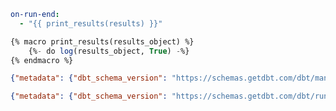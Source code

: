
```yml dbt_project.yml
on-run-end:
  - "{{ print_results(results) }}"
```


```sql print_results.sql
{% macro print_results(results_object) %}
    {%- do log(results_object, True) -%}
{% endmacro %}
```

```json manifest.json
{"metadata": {"dbt_schema_version": "https://schemas.getdbt.com/dbt/manifest/v6.json", "dbt_version": "1.2.1", "generated_at": "2022-08-31T15:52:26.492238Z", "invocation_id": "a55b4cb7-a1f2-4fae-9aab-e7af487d9948", "env": {}, "project_id": "5ee5e4bdd1a4b169633d4d57b2464209", "user_id": "9b973392-3191-428f-b811-8608e9e8177a", "send_anonymous_usage_stats": true, "adapter_type": "redshift"}, "nodes": {"model.elementary_integration_tests.dimension_anomalies": {"raw_sql": "-- depends_on: {{ ref('dimension_anomalies_validation') }}\n\nwith training as (\n    select * from {{ ref('dimension_anomalies_training') }}\n),\n\n{% if elementary.table_exists_in_target('dimension_anomalies_validation') %}\n validation as (\n     select * from {{ ref('dimension_anomalies_validation') }}\n ),\n\n source as (\n     select * from training\n     union all\n     select * from validation\n ),\n{% else %}\n source as (\n     select * from training\n ),\n{% endif %}\n\n final as (\n     select\n         date as updated_at,\n         platform,\n         version,\n         user_id\n     from source\n )\n\nselect * from final", "resource_type": "model", "depends_on": {"macros": ["macro.elementary.table_exists_in_target"], "nodes": ["seed.elementary_integration_tests.dimension_anomalies_validation", "seed.elementary_integration_tests.dimension_anomalies_training"]}, "config": {"enabled": true, "alias": null, "schema": null, "database": null, "tags": [], "meta": {}, "materialized": "view", "persist_docs": {}, "quoting": {}, "column_types": {}, "full_refresh": null, "unique_key": null, "on_schema_change": "ignore", "grants": {}, "elementary": {"timestamp_column": "updated_at"}, "post-hook": [], "pre-hook": []}, "database": "dev", "schema": "ms_tests", "fqn": ["elementary_integration_tests", "dimension_anomalies"], "unique_id": "model.elementary_integration_tests.dimension_anomalies", "package_name": "elementary_integration_tests", "root_path": "/Users/maayansalom/workspace/dbt-data-reliability/integration_tests", "path": "dimension_anomalies.sql", "original_file_path": "models/dimension_anomalies.sql", "name": "dimension_anomalies", "alias": "dimension_anomalies", "checksum": {"name": "sha256", "checksum": "e7a2df903dd8e1eeae001c5602377efb8ba546b144c27397c217f31ea0df82eb"}, "tags": [], "refs": [["dimension_anomalies_validation"], ["dimension_anomalies_training"]], "sources": [], "metrics": [], "description": "We use this model to test dimension anomalies", "columns": {}, "meta": {}, "docs": {"show": true}, "patch_path": "elementary_integration_tests://models/schema.yml", "compiled_path": null, "build_path": null, "deferred": false, "unrendered_config": {}, "created_at": 1661961053.419878}, "model.elementary_integration_tests.no_timestamp_anomalies": {"raw_sql": "-- depends_on: {{ ref('any_type_column_anomalies_validation') }}\n\nwith training as (\n    select * from {{ ref('any_type_column_anomalies_training') }}\n),\n\n{% if elementary.table_exists_in_target('any_type_column_anomalies_validation') %}\n validation as (\n     select * from {{ ref('any_type_column_anomalies_validation') }}\n ),\n\n source as (\n     select * from training\n     union all\n     select * from validation\n ),\n{% else %}\n source as (\n     select * from training\n ),\n{% endif %}\n\n final as (\n     select\n         date as updated_at,\n         null_count_str,\n         null_percent_str,\n         null_count_float,\n         null_percent_float,\n         null_count_int,\n         null_percent_int,\n         null_count_bool,\n         null_percent_bool\n     from source\n )\n\nselect * from final", "resource_type": "model", "depends_on": {"macros": ["macro.elementary.table_exists_in_target"], "nodes": ["seed.elementary_integration_tests.any_type_column_anomalies_validation", "seed.elementary_integration_tests.any_type_column_anomalies_training"]}, "config": {"enabled": true, "alias": null, "schema": null, "database": null, "tags": [], "meta": {}, "materialized": "view", "persist_docs": {}, "quoting": {}, "column_types": {}, "full_refresh": null, "unique_key": null, "on_schema_change": "ignore", "grants": {}, "post-hook": [], "pre-hook": []}, "database": "dev", "schema": "ms_tests", "fqn": ["elementary_integration_tests", "no_timestamp_anomalies"], "unique_id": "model.elementary_integration_tests.no_timestamp_anomalies", "package_name": "elementary_integration_tests", "root_path": "/Users/maayansalom/workspace/dbt-data-reliability/integration_tests", "path": "no_timestamp_anomalies.sql", "original_file_path": "models/no_timestamp_anomalies.sql", "name": "no_timestamp_anomalies", "alias": "no_timestamp_anomalies", "checksum": {"name": "sha256", "checksum": "5f2714e4a720cbd602af54d2a7c30a336d68debd4663e6ad1d0f867f6f1e9fcc"}, "tags": [], "refs": [["any_type_column_anomalies_validation"], ["any_type_column_anomalies_training"]], "sources": [], "metrics": [], "description": "We use this model to test anomalies when there is no timestamp column", "columns": {"null_count_str": {"name": "null_count_str", "description": "", "meta": {}, "data_type": null, "quote": null, "tags": []}}, "meta": {}, "docs": {"show": true}, "patch_path": "elementary_integration_tests://models/schema.yml", "compiled_path": null, "build_path": null, "deferred": false, "unrendered_config": {}, "created_at": 1661961053.4178948}, "model.elementary_integration_tests.numeric_column_anomalies": {"raw_sql": "-- depends_on: {{ ref('numeric_column_anomalies_validation') }}\n\nwith training as (\n    select * from {{ ref('numeric_column_anomalies_training') }}\n),\n\n{% if elementary.table_exists_in_target('numeric_column_anomalies_validation') %}\n validation as (\n     select * from {{ ref('numeric_column_anomalies_validation') }}\n ),\n\n source as (\n     select * from training\n     union all\n     select * from validation\n ),\n{% else %}\n source as (\n     select * from training\n ),\n{% endif %}\n\n final as (\n     select\n         date as updated_at,\n         min,\n         max,\n         zero_count,\n         zero_percent,\n         average,\n         standard_deviation,\n         variance\n     from source\n )\n\nselect * from final", "resource_type": "model", "depends_on": {"macros": ["macro.elementary.table_exists_in_target"], "nodes": ["seed.elementary_integration_tests.numeric_column_anomalies_validation", "seed.elementary_integration_tests.numeric_column_anomalies_training"]}, "config": {"enabled": true, "alias": null, "schema": null, "database": null, "tags": [], "meta": {}, "materialized": "view", "persist_docs": {}, "quoting": {}, "column_types": {}, "full_refresh": null, "unique_key": null, "on_schema_change": "ignore", "grants": {}, "elementary": {"timestamp_column": "updated_at"}, "post-hook": [], "pre-hook": []}, "database": "dev", "schema": "ms_tests", "fqn": ["elementary_integration_tests", "numeric_column_anomalies"], "unique_id": "model.elementary_integration_tests.numeric_column_anomalies", "package_name": "elementary_integration_tests", "root_path": "/Users/maayansalom/workspace/dbt-data-reliability/integration_tests", "path": "numeric_column_anomalies.sql", "original_file_path": "models/numeric_column_anomalies.sql", "name": "numeric_column_anomalies", "alias": "numeric_column_anomalies", "checksum": {"name": "sha256", "checksum": "64db5f61545f5bc21fc14199b5f37f2e34f3f7fc98d0c0329ac5373876590f99"}, "tags": [], "refs": [["numeric_column_anomalies_validation"], ["numeric_column_anomalies_training"]], "sources": [], "metrics": [], "description": "", "columns": {"min": {"name": "min", "description": "", "meta": {}, "data_type": null, "quote": null, "tags": []}, "max": {"name": "max", "description": "", "meta": {}, "data_type": null, "quote": null, "tags": []}, "average": {"name": "average", "description": "", "meta": {}, "data_type": null, 
```

```json run_results.json
{"metadata": {"dbt_schema_version": "https://schemas.getdbt.com/dbt/run-results/v4.json", "dbt_version": "1.2.1", "generated_at": "2022-08-31T15:52:57.453540Z", "invocation_id": "a55b4cb7-a1f2-4fae-9aab-e7af487d9948", "env": {}}, "results": [{"status": "success", "timing": [{"name": "compile", "started_at": "2022-08-31T15:52:32.961912Z", "completed_at": "2022-08-31T15:52:35.810773Z"}, {"name": "execute", "started_at": "2022-08-31T15:52:35.811615Z", "completed_at": "2022-08-31T15:52:38.177510Z"}], "thread_id": "Thread-11", "execution_time": 5.424772024154663, "adapter_response": {"_message": "CREATE VIEW", "code": "CREATE VIEW", "rows_affected": -1}, "message": "CREATE VIEW", "failures": null, "unique_id": "model.elementary.filtered_information_schema_tables"}, {"status": "success", "timing": [{"name": "compile", "started_at": "2022-08-31T15:52:32.964068Z", "completed_at": "2022-08-31T15:52:33.104120Z"}, {"name": "execute", "started_at": "2022-08-31T15:52:33.180134Z", "completed_at": "2022-08-31T15:52:38.585135Z"}], "thread_id": "Thread-12", "execution_time": 5.656126022338867, "adapter_response": {"_message": "INSERT 0 0", "code": "INSERT", "rows_affected": 0}, "message": "INSERT 0 0", "failures": null, "unique_id": "model.elementary.schema_columns_snapshot"}, {"status": "success", "timing": [{"name": "compile", "started_at": "2022-08-31T15:52:32.961686Z", "completed_at": "2022-08-31T15:52:35.801638Z"}, {"name": "execute", "started_at": "2022-08-31T15:52:35.801835Z", "completed_at": "2022-08-31T15:52:38.999618Z"}], "thread_id": "Thread-10", "execution_time": 6.31280779838562, "adapter_response": {"_message": "CREATE VIEW", "code": "CREATE VIEW", "rows_affected": -1}, "message": "CREATE VIEW", "failures": null, "unique_id": "model.elementary.filtered_information_schema_columns"}, {"status": "success", "timing": [{"name": "compile", "started_at": "2022-08-31T15:52:32.951318Z", "completed_at": "2022-08-31T15:52:33.126893Z"}, {"name": "execute", "started_at": "2022-08-31T15:52:33.260820Z", "completed_at": "2022-08-31T15:52:39.451377Z"}], "thread_id": "Thread-1", "execution_time": 6.507683992385864, "adapter_response": {"_message": "INSERT 0 0", "code": "INSERT", "rows_affected": 0}, "message": "INSERT 0 0", "failures": null, "unique_id": "model.elementary.data_monitoring_metrics"}, {"status": "success", "timing": [{"name": "compile", "started_at": "2022-08-31T15:52:32.956119Z", "completed_at": "2022-08-31T15:52:33.104165Z"}, {"name": "execute", "started_at": "2022-08-31T15:52:33.199317Z", "completed_at": "2022-08-31T15:52:39.533635Z"}], "thread_id": "Thread-9", "execution_time": 6.586272954940796, "adapter_response": {"_message": "INSERT 0 0", "code": "INSERT", "rows_affected": 0}, "message": "INSERT 0 0", "failures": null, "unique_id": "model.elementary.elementary_test_results"}, {"status": "success", "timing": [{"name": "compile", "started_at": "2022-08-31T15:52:32.952178Z", "completed_at": "2022-08-31T15:52:33.088458Z"}, {"name": "execute", "started_at": "2022-08-31T15:52:33.115153Z", "completed_at": "2022-08-31T15:52:39.782432Z"}], "thread_id": "Thread-3", "execution_time": 6.9991700649261475, "adapter_response": {"_message": "SELECT", "code": "SELECT", "rows_affected": -1}, "message": "SELECT", "failures": null, "unique_id": "model.elementary.dbt_metrics"}, {"status": "success", "timing": [{"name": "compile", "started_at": "2022-08-31T15:52:32.955679Z", "completed_at": "2022-08-31T15:52:33.079957Z"}, {"name": "execute", "started_at": "2022-08-31T15:52:33.104237Z", "completed_at": "2022-08-31T15:52:40.666422Z"}], "thread_id": "Thread-6", "execution_time": 7.875714063644409, "adapter_response": {"_message": "SELECT", "code": "SELECT", "rows_affected": -1}, "message": "SELECT", "failures": null, "unique_id": "model.elementary.dbt_snapshots"}, {"status": "success", "timing": [{"name": "compile", "started_at": "2022-08-31T15:52:32.951812Z", "completed_at": "2022-08-31T15:52:33.086000Z"}, {"name": "execute", "started_at": "2022-08-31T15:52:33.109434Z", "completed_at": "2022-08-31T15:52:41.491403Z"}], "thread_id": "Thread-2", "execution_time": 8.771382093429565, "adapter_response": {"_message": "SELECT", "code": "SELECT", "rows_affected": -1}, "message": "SELECT", "failures": null, "unique_id": "model.elementary.dbt_exposures"}, {"status": "success", "timing": [{"name": "compile", "started_at": "2022-08-31T15:52:32.955819Z", "completed_at": "2022-08-31T15:52:33.098716Z"}, {"name": "execute", "started_at": "2022-08-31T15:52:33.129959Z", "completed_at": "2022-08-31T15:52:42.383696Z"}], "thread_id": "Thread-7", "execution_time": 9.592031002044678, "adapter_response": {"_message": "SELECT", "code": "SELECT", "rows_affected": -1}, "message": "SELECT", "failures": null, "unique_id": "model.elementary.dbt_sources"}, {"status": "success", "timing": [{"name": "compile", "started_at": "2022-08-31T15:52:32.952274Z", "completed_at": "2022-08-31T15:52:33.098784Z"}, {"name": "execute", "started_at": "2022-08-31T15:52:33.136348Z", "completed_at": "2022-08-31T15:52:43.113046Z"}], "thread_id": "Thread-4", "execution_time": 10.46756625175476, "adapter_response": {"_message": "SELECT", "code": "SELECT", "rows_affected": -1}, "message": "SELECT", "failures": null, "unique_id": "model.elementary.dbt_models"}, {"status": "success", "timing": [{"name": "compile", "started_at": "2022-08-31T15:52:32.955986Z", "completed_at": "2022-08-31T15:52:33.095687Z"}, {"name": "execute", "started_at": "2022-08-31T15:52:33.124767Z", "completed_at": "2022-08-31T15:52:43.959433Z"}], "thread_id": "Thread-8", "execution_time": 11.181440114974976, "adapter_response": {"_message": "SELECT", "code": "SELECT", "rows_affected": -1}, "message": "SELECT", "failures": null, "unique_id": "model.elementary.dbt_tests"}, {"status": "success", "timing": [{"name": "compile", "started_at": "2022-08-31T15:52:32.952365Z", "completed_at": "2022-08-31T15:52:33.115072Z"}, {"name": "execute", "started_at": "2022-08-31T15:52:33.221306Z", "completed_at": "2022-08-31T15:52:44.470643Z"}], "thread_id": "Thread-5", "execution_time": 11.52445101737976, "adapter_response": {"_message": "INSERT 0 0", "code": "INSERT", "rows_affected": 0}, "message": "INSERT 0 0", "failures": null, "unique_id": "model.elementary.dbt_run_results"}, {"status": "success", "timing": [{"name": "compile", "started_at": "2022-08-31T15:52:39.464331Z", "completed_at": "2022-08-31T15:52:39.535842Z"}, {"name": "execute", "started_at": "2022-08-31T15:52:39.552306Z", "completed_at": "2022-08-31T15:52:44.859903Z"}], "thread_id": "Thread-15", "execution_time": 5.586253881454468, "adapter_response": {"_message": "CREATE VIEW", "code": "CREATE VIEW", "rows_affected": -1}, "message": "CREATE VIEW", "failures": null, "unique_id": "model.elementary.monitors_runs"}, {"status": "success", "timing": [{"name": "compile", "started_at": "2022-08-31T15:52:39.464141Z", "completed_at": "2022-08-31T15:52:39.587127Z"}, {"name": "execute", "started_at": "2022-08-31T15:52:39.629955Z", "completed_at": "2022-08-31T15:52:45.672131Z"}], "thread_id": "Thread-14", "execution_time": 6.456078052520752, "adapter_response": {"_message": "CREATE VIEW", "code": "CREATE VIEW", "rows_affected": -1}, "message": "CREATE VIEW", "failures": null, "unique_id": "model.elementary.metrics_anomaly_score"}, {"status": "success", "timing": [{"name": "compile", "started_at": "2022-08-31T15:52:39.567598Z", "completed_at": "2022-08-31T15:52:39.581543Z"}, {"name": "execute", "started_at": "2022-08-31T15:52:39.587326Z", "completed_at": "2022-08-31T15:52:46.567622Z"}], "thread_id": "Thread-13", "execution_time": 7.200356960296631, "adapter_response": {"_message": "CREATE VIEW", "code": "CREATE VIEW", "rows_affected": -1}, "message": "CREATE VIEW", "failures": null, "unique_id": "model.elementary.alerts_anomaly_detection"}, {"status": "success", "timing": [{"name": "compile", "started_at": "2022-08-31T15:52:39.568488Z", "completed_at": "2022-08-31T15:52:39.581775Z"}, {"name": "execute", "started_at": "2022-08-31T15:52:39.626819Z", "completed_at": "2022-08-31T15:52:47.301670Z"}], "thread_id": "Thread-12", "execution_time": 8.053805828094482, "adapter_response": {"_message": "CREATE VIEW", "code": "CREATE VIEW", "rows_affected": -1}, "message": "CREATE VIEW", "failures": null, "unique_id": "model.elementary.alerts_schema_changes"}, {"status": "success", "timing": [{"name": "compile", "started_at": "2022-08-31T15:52:39.568368Z", "completed_at": "2022-08-31T15:52:39.581399Z"}, {"name": "execute", "started_at": "2022-08-31T15:52:39.582022Z", "completed_at": "2022-08-31T15:52:48.200705Z"}], "thread_id": "Thread-11", "execution_time": 8.804276943206787, "adapter_response": {"_message": "CREATE VIEW", "code": "CREATE VIEW", "rows_affected": -1}, "message": "CREATE VIEW", "failures": null, "unique_id": "model.elementary.alerts_dbt_tests"}, {"status": "success", "timing": [{"name": "compile", "started_at": "2022-08-31T15:52:44.496397Z", "completed_at": "2022-08-31T15:52:44.507950Z"}, {"name": "execute", "started_at": "2022-08-31T15:52:44.508625Z", "completed_at": "2022-08-31T15:52:49.047481Z"}], "thread_id": "Thread-16", "execution_time": 4.710334062576294, "adapter_response": {"_message": "CREATE VIEW", "code": "CREATE VIEW", "rows_affected": -1}, "message": "CREATE VIEW", "failures": null, "unique_id": "model.elementary.snapshot_run_results"}, {"status": "success", "timing": [{"name": "compile", "started_at": "2022-08-31T15:52:44.486209Z", "completed_at": "2022-08-31T15:52:44.501324Z"}, {"name": "execute", "started_at": "2022-08-31T15:52:44.501638Z", "completed_at": "2022-08-31T15:52:49.854927Z"}], "thread_id": "Thread-1", "execution_time": 5.523040056228638, "adapter_response": {"_message": "CREATE VIEW", "code": "CREATE VIEW", "rows_affected": -1}, "message": "CREATE VIEW", "failures": null, "unique_id": "model.elementary.model_run_results"}, {"status": "success", "timing": [{"name": "compile", "started_at": "2022-08-31T15:52:45.922407Z", "completed_at": "2022-08-31T15:52:45.933887Z"}, {"name": "execute", "started_at": "2022-08-31T15:52:45.934128Z", "completed_at": "2022-08-31T15:52:50.755901Z"}], "thread_id": "Thread-10", "execution_time": 4.992408275604248, "adapter_response": {"_message": "CREATE VIEW", "code": "CREATE VIEW", "rows_affected": -1}, "message": "CREATE VIEW", "failures": null, "unique_id": "model.elementary.anomaly_threshold_sensitivity"}, {"status": "success", "timing": [{"name": "compile", "started_at": "2022-08-31T15:52:50.017796Z", "completed_at": "2022-08-31T15:52:50.032475Z"}, {"name": "execute", "started_at": "2022-08-31T15:52:50.033105Z", "completed_at": "2022-08-31T15:52:53.243030Z"}], "thread_id": "Thread-6", "execution_time": 3.371133804321289, "adapter_response": {"_message": "CREATE VIEW", "code": "CREATE VIEW", "rows_affected": -1}, "message": "CREATE VIEW", "failures": null, "unique_id": "model.elementary.alerts_dbt_models"}], "elapsed_time": 30.891746997833252, "args": {"write_json": true, "use_colors": true, "printer_width": 80, "version_check": true, "partial_parse": true, "static_parser": true, "profiles_dir": "/Users/maayansalom/.dbt", "send_anonymous_usage_stats": true, "event_buffer_size": 100000, "quiet": false, "no_print": false, "target": "redshift", "select": ["elementary"], "which": "run", "rpc_method": "run", "indirect_selection": "eager"}}
```